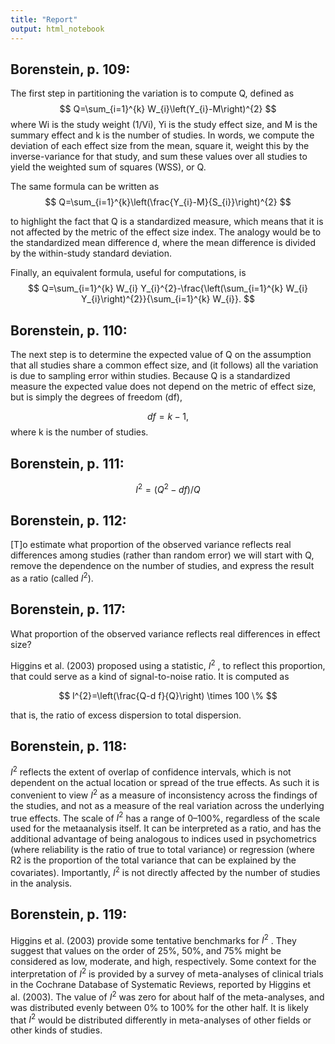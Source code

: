 ```yaml
---
title: "Report"
output: html_notebook
---
```

## Borenstein, p. 109: 

The first step in partitioning the variation is to compute Q, defined as 
$$
Q=\sum_{i=1}^{k} W_{i}\left(Y_{i}-M\right)^{2}
$$
where Wi is the study weight (1/Vi), Yi is the study effect size, and M is the summary effect and k is the number of studies. In words, we compute the deviation of each effect size from the mean, square it, weight this by the inverse-variance for that study, and sum these values over all studies to yield the weighted sum of squares (WSS), or Q.

The same formula can be written as
$$
Q=\sum_{i=1}^{k}\left(\frac{Y_{i}-M}{S_{i}}\right)^{2}
$$

to highlight the fact that Q is a standardized measure, which means that it is not affected by the metric of the effect size index. The analogy would be to the standardized mean difference d, where the mean difference is divided by the within-study standard deviation.

Finally, an equivalent formula, useful for computations, is
$$
Q=\sum_{i=1}^{k} W_{i} Y_{i}^{2}-\frac{\left(\sum_{i=1}^{k} W_{i} Y_{i}\right)^{2}}{\sum_{i=1}^{k} W_{i}}.
$$


## Borenstein, p. 110:

The next step is to determine the expected value of Q on the assumption that all studies share a common effect size, and (it follows) all the variation is due to sampling error within studies. Because Q is a standardized measure the expected value does not depend on the metric of effect size, but is simply the degrees of freedom (df), 

$$
df = k-1,
$$
where k is the number of studies.


## Borenstein, p. 111:

$$
I^{2}=\left(Q^{2}-d f\right) / Q
$$

## Borenstein, p. 112:

[T]o estimate what proportion of the observed variance reflects real differences among studies (rather than random error) we will start with Q, remove the dependence on the number of studies, and express the result as a ratio (called $I^2$).

## Borenstein, p. 117:

What proportion of the observed variance reflects real differences in effect size?

Higgins et al. (2003) proposed using a statistic, $I^2$ , to reflect this proportion, that could serve as a kind of signal-to-noise ratio. It is computed as

$$
I^{2}=\left(\frac{Q-d f}{Q}\right) \times 100 \%
$$

that is, the ratio of excess dispersion to total dispersion. 


## Borenstein, p. 118:

$I^2$ reflects the extent of overlap of confidence intervals, which is not dependent on the actual location or spread of the true effects. As such it is convenient to view $I^2$ as a measure of inconsistency across the findings of the studies, and not as a measure of the real variation across the underlying true effects. The scale of $I^2$ has a range of 0–100%, regardless of the scale used for the metaanalysis itself. It can be interpreted as a ratio, and has the additional advantage of being analogous to indices used in psychometrics (where reliability is the ratio of true to total variance) or regression (where R2 is the proportion of the total variance that can be explained by the covariates). Importantly, $I^2$ is not directly affected by the number of studies in the analysis.


## Borenstein, p. 119:

Higgins et al. (2003) provide some tentative benchmarks for $I^2$ . They suggest that values on the order of 25%, 50%, and 75% might be considered as low, moderate, and high, respectively. Some context for the interpretation of $I^2$ is provided by a survey of meta-analyses of clinical trials in the Cochrane Database of Systematic Reviews, reported by Higgins et al. (2003). The value of $I^2$ was zero for about half of the meta-analyses, and was distributed evenly between 0% to 100% for the other half. It is likely that $I^2$ would be distributed differently in meta-analyses of other fields or other kinds of studies.
